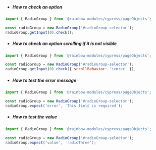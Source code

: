 -   ##### How to check an option

```js
import { RadioGroup } from '@rainbow-modules/cypress/pageObjects';

const radioGroup = new RadioGroup('#radioGroup-selector');
radioGroup.getInput(0).check();
```

-   ##### How to check an option scrolling if it is not visible

```js
import { RadioGroup } from '@rainbow-modules/cypress/pageObjects';

const radioGroup = new RadioGroup('#radioGroup-selector');
radioGroup.getInput(0).check({ scrollBehavior: 'center' });
```

-   ##### How to test the error message

```js
import { RadioGroup } from '@rainbow-modules/cypress/pageObjects';

const radioGroup = new RadioGroup('#radioGroup-selector');
radioGroup.expect('error', 'This field is required');
```

-   ##### How to test the value

```js
import { RadioGroup } from '@rainbow-modules/cypress/pageObjects';

const radioGroup = new RadioGroup('#radioGroup-selector');
radioGroup.expect('value', 'radioThree');
```

